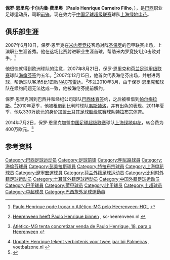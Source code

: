 {{noteta|G1=足球}}{{infobox Football biography
 | name                 = 保罗·恩里克<br>Paulo Henrique
 | image                = [[File:Paolo_Henrique_'13.JPG|200px]]
 | fullname             = Paulo Henrique Carneiro Filho
 | height               = {{height|m=1.85}}
 | birth_date           = {{birth date and age|1989|3|13}}
 | birth_place          = [[巴西|巴西]][[若昂佩索阿|若昂佩索阿]]
 | currentclub          = [[上海绿地申花足球俱乐部|上海绿地申花]]
 | clubnumber           = 31
 | position             = [[前锋_(足球)|前锋]]
 | youthyears1   = 2004–2006 | youthclubs1   = [[米内罗竞技俱乐部|米内罗竞技]]
 | years1   = 2006–2007 | clubs1   = [[米内罗竞技俱乐部|米内罗竞技]]                      | caps1 = 13 |goals1 = 3
 | years2   = 2007–2010 | clubs2   = [[海倫芬體育會|海倫芬]]                              | caps2 = 55 |goals2 = 16
 | years3   = 2010–2011 | clubs3   = [[Desportivo_Brasil|巴西体育]]                       | caps3 = 0  |goals3 = 0
 | years4   = 2010       | clubs4   = → [[帕梅拉斯足球俱乐部|帕尔梅拉斯]]（租借）          | caps4 = 5  |goals4 = 0
 | years5   = 2010–2011 | clubs5   = → [[K.V.C._Westerlo|韦斯特洛]]（租借）               | caps5 = 32 |goals5 = 18 
 | years6   = 2011–2014 | clubs6   = [[特拉布宗体育|特拉布宗体育]]                                     | caps6 = 84 |goals6 = 19
 | years7   = 2014–     | clubs7   = [[上海绿地申花足球俱乐部|上海绿地申花]]              | caps7 = 26 |goals7 = 13
 | years8   = 2015–     | clubs8   = → [[辽宁宏运足球俱乐部|辽宁宏运]]（租借）             | caps8 = 5 |goals8 = 1
 | pcupdate  = 2015年10月31日
 | ntupdate  =           
}}
'''保罗·恩里克·卡尔内鲁·费里奥'''（'''Paulo Henrique Carneiro Filho'''，{{bd|1989年|3月13日|||Paulo Henrique}}），是[[巴西|巴西]]职业足球运动员，司职[[前锋_(足球)|前锋]]。现在效力于[[中国足球超级联赛|中国足球超级联赛]]球队[[上海绿地申花足球俱乐部|上海绿地申花]]。

==俱乐部生涯==
2007年6月10日，保罗·恩里克在[[米内罗竞技俱乐部|米内罗竞技]]客场对阵[[圣保罗足球俱乐部|圣保罗]]的巴甲联赛出场，上演职业生涯首秀。他在这场比赛射进职业生涯首球，帮助米内罗竞技1比0击败对手。<ref>{{pt icon}} [http://br.esportes.yahoo.com/16082007/38/esportes-paulo-henrique-trocar-atletico-mg-pelo-heerenveen-hol.html Paulo Henrique pode trocar o Atlético-MG pelo Heerenveen-HOL] {{Wayback|url=http://br.esportes.yahoo.com/16082007/38/esportes-paulo-henrique-trocar-atletico-mg-pelo-heerenveen-hol.html |date=20070818222932 }}</ref>

他很快就得到欧洲球队的注意，2007年8月21日，保罗·恩里克和[[荷兰足球甲级联赛|荷兰足球甲级联赛]]球队[[海倫芬體育會|海倫芬]]签约五年。<ref>[http://www.sc-heerenveen.nl/web/show/id=42457/contentid=5445 Heerenveen heeft Paulo Henrique binnen] {{Wayback|url=http://www.sc-heerenveen.nl/web/show/id=42457/contentid=5445 |date=20070927191211 }}, sc-heerenveen.nl {{nl}}</ref>2007年12月15日，他首次代表海伦芬出场，并射进两球，帮助球队客场5比1击败[[NAC比達|NAC布雷达]]。<ref>{{pt icon}} [http://noticias.bol.uol.com.br/esporte/2007/08/20/ult4737u3593.jhtm Atlético-MG tenta concretizar venda de Paulo Henrique, 18, para o Heerenveen] {{Wayback|url=http://noticias.bol.uol.com.br/esporte/2007/08/20/ult4737u3593.jhtm |date=20190611214118 }}</ref>不过2010年3月，由于保罗·恩里克和球队在续约问题无法达成一致，他被海伦芬提前解约。

保罗·恩里克回到巴西并和经纪公司球队[[Desportivo_Brasil|巴西体育]]签约，之后被租借到[[帕梅拉斯足球俱乐部|帕尔梅拉斯]]。<ref>[http://www.voetbalzone.nl/doc.asp?uid=102168 Update: Henrique tekent verbintenis voor twee jaar bij Palmeiras] {{Wayback|url=http://www.voetbalzone.nl/doc.asp?uid=102168 |date=20190618181634 }}, voetbalzone.nl {{nl}}</ref>2010年夏季，他被租借到比利时球队[[K.V.C._Westerlo|韦斯特洛]]，并有出色的表现。2011年夏季，他以330万欧元的身价加盟[[土耳其足球超级联赛|土耳其足球超级联赛]]球队[[特拉布宗体育|特拉布宗体育]]。

2014年7月2日，保罗·恩里克加盟[[中国足球超级联赛|中国足球超级联赛]]球队[[上海绿地申花足球俱乐部|上海绿地申花]]，转会费为400万欧元。<ref>{{cite web|url=http://sports.sina.com.cn/j/2014-07-02/14137237423.shtml|title=绿地申花官方宣布签两名外援|publisher=sports.sina.com|date=2014-07-02|accessdate=2014-07-02|archive-date=2019-06-03|archive-url=https://web.archive.org/web/20190603015340/http://sports.sina.com.cn/j/2014-07-02/14137237423.shtml|dead-url=no}}</ref>

==参考资料==
{{reflist}}

{{2014年中超分类名单上海绿地申花}}
{{2015年中超分类名单上海绿地申花}}
{{2015年中超分类名单辽宁}}

{{DEFAULTSORT:Paulo Henrique}}
[[Category:巴西足球运动员|Category:巴西足球运动员]]
[[Category:足球前锋|Category:足球前锋]]
[[Category:明尼路球員|Category:明尼路球員]]
[[Category:海倫芬球員|Category:海倫芬球員]]
[[Category:彭美拉斯球員|Category:彭美拉斯球員]]
[[Category:特拉布宗球員|Category:特拉布宗球員]]
[[Category:上海申花球员|Category:上海申花球员]]
[[Category:遼寧宏運球員|Category:遼寧宏運球員]]
[[Category:荷兰外籍足球运动员|Category:荷兰外籍足球运动员]]
[[Category:比利时外籍足球运动员|Category:比利时外籍足球运动员]]
[[Category:土耳其外籍足球运动员|Category:土耳其外籍足球运动员]]
[[Category:中国外籍足球运动员|Category:中国外籍足球运动员]]
[[Category:巴甲球員|Category:巴甲球員]]
[[Category:荷甲球员|Category:荷甲球员]]
[[Category:比甲球员|Category:比甲球员]]
[[Category:土超球员|Category:土超球员]]
[[Category:中超球员|Category:中超球员]]
[[Category:巴西旅外足球運動員|Category:巴西旅外足球運動員]]